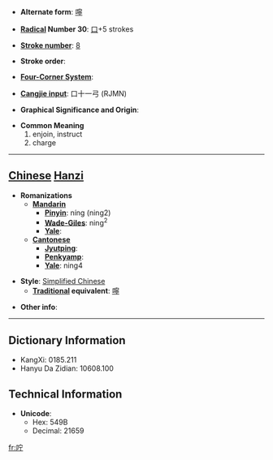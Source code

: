 * '''Alternate form''': [[嚀]]

* '''[[Wiktionary:Chinese radical index| Radical]] Number 30''': [[Wiktionary:Chinese radical index 口|口]]+5 strokes

* '''[[Wiktionary:Chinese total strokes index|Stroke number]]''': [[Wiktionary:Chinese total strokes index 8|8]]

* '''Stroke order''': 

* '''[[Wiktionary:Chinese four corner index|Four-Corner System]]''': 

* '''[[Wiktionary:Chinese Cangjie index|Cangjie input]]''': 口十一弓 (RJMN)

* '''Graphical Significance and Origin''': 

* '''Common Meaning'''
*#enjoin, instruct
*# charge


----

== [[Chinese]] [[Hanzi]] ==

* '''Romanizations'''
** '''[[Mandarin]]'''
*** '''[[Pinyin]]''': níng (ning2)
*** '''[[Wade-Giles]]''': ning<sup>2</sup>
*** '''[[Yale]]''': 
** '''[[Cantonese]]'''
*** '''[[Jyutping]]''':
*** '''[[Penkyamp]]''': 
*** '''[[Yale]]''': ning4

* '''Style''': [[Simplified Chinese]] 
** '''[[Traditional Chinese|Traditional]] equivalent''': [[嚀]]

* '''Other info''': 

----

== Dictionary Information ==

* KangXi: 0185.211
* Hanyu Da Zidian: 10608.100

== Technical Information ==

* '''Unicode''':
** Hex: 549B
** Decimal: 21659

[[fr:咛]]